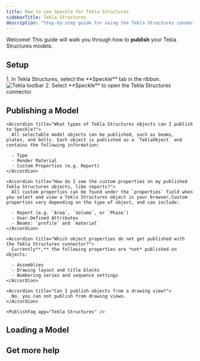 ```yaml
---
title: How to use Speckle for Tekla Structures
sidebarTitle: Tekla Structures
description: "Step-by-step guide for using the Tekla Structures connector"
---
```



Welcome! This guide will walk you through how to **publish** your Tekla Structures models.

## Setup
<Versions
  app="Tekla Structures"
  versions="2023, 2024 & 2025"
  os="Windows"
/>

<Steps>
    <Setup app="Tekla Structures" />
    <Step title="Open the Tekla Structures connector">
        1. In Tekla Structures, select the **Speckle** tab in the ribbon.
        <Frame>
        <img src="/images/connectors/tekla_toolbar.jpg" alt="Tekla toolbar" />
        </Frame>
        2. Select **Speckle** to open the Tekla Structures connector.
        <Login app="Tekla Structures" />
    </Step>
</Steps>

<AccordionGroup>
    <SetupFaq app="Tekla Structures" />
</AccordionGroup>

## Publishing a Model

<Publish app="Tekla Structures" />

<AccordionGroup>

    <Accordion title="What types of Tekla Structures objects can I publish to Speckle?">
      All selectable model objects can be published, such as beams, plates, and bolts. Each object is published as a `TeklaObject` and contains the following information:
      
      - Type
      - Render Material
      - Custom Properties (e.g. Report)
    </Accordion>

    <Accordion title="How do I see the custom properties on my published Tekla Structures objects, like reports?">
      All custom properties can be found under the `properties` field when you select and view a Tekla Structures object in your browser.Custom properties vary depending on the type of object, and can include:
      
      - Report (e.g. `Area`, `Volume`, or `Phase`)
      - User-Defined Attributes
      - Beams: `profile` and `material`
    </Accordion>

    <Accordion title="Which object properties do not get published with the Tekla Structures connector?">
      Currently**,** the following properties are *not* published on objects:
      
      - Assemblies
      - Drawing layout and title blocks
      - Numbering series and sequence settings
    </Accordion>

    <Accordion title="Can I publish objects from a drawing view?">
      No, you can not publish from drawing views.
    </Accordion>

    <PublishFaq app="Tekla Structures" />

</AccordionGroup>    

## Loading a Model
<NoLoad app="Tekla Structures" />

## Get more help

<Community app="Tekla Structures" />

<LearnMore />